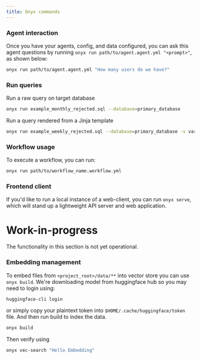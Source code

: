 ```yaml
---
title: Onyx commands
---
```


### Agent interaction

Once you have your agents, config, and data configured, you can ask this agent questions by running `onyx run path/to/agent.agent.yml "<prompt>"`, as shown below:

```bash
onyx run path/to/agent.agent.yml "How many users do we have?"
```

### Run queries

Run a raw query on target database

```bash
onyx run example_monthly_rejected.sql --database=primary_database
```

Run a query rendered from a Jinja template

```bash
onyx run example_weekly_rejected.sql --database=primary_database -v variable_a=1 variable_b=a variable_c=\*
```

### Workflow usage

To execute a workflow, you can run:

```bash
onyx run path/to/workflow_name.workflow.yml
```

### Frontend client

If you'd like to run a local instance of a web-client, you can run `onyx
serve`, which will stand up a lightweight API server and web application.

# Work-in-progress

<Warning>The functionality in this section is not yet operational.</Warning>

### Embedding management

To embed files from `<project_root>/data/**` into vector store you can use `onyx build`. We're downloading model from huggingface hub so you may need to login using:

```bash
huggingface-cli login
```

or simply copy your plaintext token into `$HOME/.cache/huggingface/token` file. And then run build to index the data.

```bash
onyx build
```

Then verify using

```bash
onyx vec-search "Hello Embedding"
```
